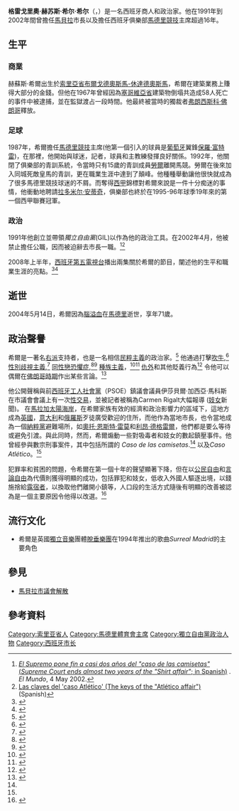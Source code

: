 {{noteTA
|T=zh-hans:赫苏斯·希尔; zh-tw:赫蘇斯·希爾; zh-hk:捷西斯·基奧; zh-mo:捷西斯·基奧; zh-sg: 赫苏斯·希尔
|G1=Football
|G2=laliga
|G3=西甲
|1=zh-hans:恩里克·塞雷佐; zh-tw:恩里克·塞雷索; zh-hk:安歷基·施利素
|2=zh-hans:马竞;zh-hk:馬體會;zh-tw:馬競;zh-sg:体马;
|3=zh-hans:主席;zh-hk:會長;zh-tw:主席;
|4=zh-hans:教练;zh-hk:領隊;zh-tw:教練;
|5=zh-hans:俱乐部;zh-hk:球會;zh-tw:俱樂部;
|6=zh-hans:格雷戈里奥·赫苏斯·希尔-希尔; zh-tw:格里歐·赫蘇斯·希爾-希爾; zh-hk:格雷奧·捷西斯·基奧-基奧; zh-mo:格雷奧·捷西斯·基奧-基奧; zh-sg: 格雷戈里奥·赫苏斯·希尔-希尔
}}

{{Spanish name|希尔|希尔}}
{{Infobox officeholder
|image        = <!-- 檔案不存在 [[file:JesusGil.jpg|200px]] ，可從英文維基百科取得 -->
|name         = 赫蘇斯·希爾<br>Jesús Gil
|caption      =
|office       = [[馬貝拉|馬貝拉市長]]
|term_start   = 1991年6月15日
|term_end     = 2002年4月24日
|predecessor  =弗朗西斯科·帕拉·梅迪纳
|successor    = 胡利安·穆尼奥斯
|birth_date   = {{Birth date|1933|3|12|df=yes}}
|birth_place  = [[西班牙|西班牙]][[索里亚省|索里亚省]][[布爾戈德奧斯馬-休達德奧斯馬|布爾戈德奧斯馬]]
|birthname    = Gregorio Jesús Gil y Gil
|death_date   = {{Death date and age|2004|5|14|1933|3|11|df=yes}}
|death_place  = [[西班牙|西班牙]][[馬德里|馬德里]]
|restingplace =
|nationality  = 西班牙
|party        = 獨立自由黨(GIL)
|spouse       = María de los Angeles Marín Cobo
|occupation   = [[實業家|實業家]]}}

'''格雷戈里奧·赫苏斯·希尔·希尔'''（{{lang-es|'''Gregorio Jesús Gil y Gil'''}}，{{bd|1933年|3月12日|2004年|5月14日|catIdx=Gil}}）是一名西班牙商人和政治家。他在1991年到2002年間曾擔任[[馬貝拉|馬貝拉]]市長以及擔任西班牙俱樂部[[馬德里競技|馬德里競技]]主席超過16年。

==生平==

===商業===
赫蘇斯·希爾出生於[[索里亞省|索里亞省]][[布爾戈德奧斯馬-休達德奧斯馬|布爾戈德奧斯馬-休達德奧斯馬]]，希爾在建築業務上賺得大部分的金錢。但他在1967年曾經因為[[塞哥維亞省|塞哥維亞省]]建築物倒塌共造成58人死亡的事件中被逮捕，並在監獄渡占一段時間。他最終被當時的獨裁者[[弗朗西斯科·佛朗哥|弗朗西斯科·佛朗哥]]釋放。{{Citation needed|date=October 2009}}

===足球===
1987年，希爾擔任[[馬德里競技|馬德里競技]]主席(他第一個引入的球員是[[葡萄牙|葡萄牙]]翼鋒[[保羅·富特雷|保羅·富特雷]])，在那裡，他開始與球迷，記者，球員和主教練發揮良好關係。1992年，他關閉了俱樂部的青訓系統，令當時只有15歲的青訓成員[[劳尔·冈萨雷斯·布兰科|勞爾]]離開馬競。勞爾在後來加入同城死敵皇馬的青訓，更在職業生涯中達到了顛峰。他種種舉動讓他很快就成為了很多馬德里競技球迷的不屑。而奪得[[西甲|西甲]]錦標對希爾來說是一件十分痴迷的事情，他衝動地聘請[[拉多米尔·安蒂奇|拉多米尔·安蒂奇]]，俱樂部也終於在1995-96年球季19年來的第一個西甲聯賽冠軍。{{Citation needed|date=March 2013}}
<!-- 
An infamous event was his row with José María Caneda and José González Fidalgo ([[SD_Compostela|SD Compostela]] club's president and chief executive officer, respectively) in front of the Professional League headquarters in 1996. After a first verbal exchange with both Caneda and Fidalgo, Gil punched the latter in the face and a noisy altercation ensued, both in front of the building and along its hallways and stairways, during all of which Gil, protected by his bodyguards, and broadcast live via TV and radio, boisterously uttered such comments as "''¡Ha insultado a toda la gente de Marbella, el hijoputa éste, que es un ladrón!''" ("This son of a bitch, this thief, has insulted the people of Marbella!")

Most of Marbella's local police were recruited indirectly by Gil among [[Spanish_legion|legionnaires]] and members of other elite military forces throughout southern Spain and [[Northern_Africa|Northern Africa]] during the 1980s/90s, and some of these officers comprised Gil's own private ''garde de corps''.<ref>[http://www.elmundo.es/papel/hemeroteca/1996/03/14/deportes/94887.html La FEF abre expediente a Gil, Caneda y al gerente del Compostela (Spanish Football Federation investigates Gil, Caneda and Compostela's chief executive)] (Spanish)</ref><ref>{{YouTube|YycOiakbsus|Jesús Gil pelea contra Caneda (Jesús Gil fights Caneda)}} (Spanish)</ref>

In a March 1997 incident as the two teams met in the [[1996–97_UEFA_Champions_League|1996–97 Champions League]] quarterfinals, Gil referred to [[AFC_Ajax|Ajax Amsterdam]], due to its many players of [[Surinamese|Surinamese]] origin, as ''FC [[Democratic_Republic_of_the_Congo|Congo]]''. {{Citation needed|date=March 2013}} -->

===政治===
1991年他創立並帶領''獨立自由黨''(GIL)以作為他的政治工具。在2002年4月，他被禁止擔任公職，因而被迫辭去市長一職。<ref name="CAMISETA">[http://www.el-mundo.es/elmundo/2002/04/05/espana/1018018644.html ''El Supremo pone fin a casi dos años del "caso de las camisetas"'' (''Supreme Court ends almost two years of the "Shirt affair"''; in Spanish)] {{Wayback|url=http://www.el-mundo.es/elmundo/2002/04/05/espana/1018018644.html |date=20070930031459 }}. ''El Mundo'', 4 May 2002.</ref><ref name="CASO">[http://elmundodeporte.elmundo.es/elmundodeporte/2004/02/11/liga/1076510120.html Las claves del 'caso Atlético' (The keys of the "Atlético affair")] {{Wayback|url=http://elmundodeporte.elmundo.es/elmundodeporte/2004/02/11/liga/1076510120.html |date=20081025112249 }} (Spanish)</ref>

2008年上半年，[[第五電視台_(西班牙)|西班牙第五電視台]]播出兩集關於希爾的節目，闡述他的生平和職業生涯的亮點。<ref>{{YouTube|ixeN66EoCZo|''Hormigas blancas'' documentary (episod 1)}}</ref><ref>{{YouTube|Q9CBS5eXX2s|''Hormigas blancas'' ("White ants") documentary (episode 2)}}</ref>

==逝世==
2004年5月14日，希爾因為[[腦溢血|腦溢血]]在[[馬德里|馬德里]]逝世，享年71歲。

==政治聲譽==
希爾是一著名[[右派|右派]]支持者，也是一名相信[[民粹主義|民粹主義]]的政治家。<ref>{{Cite web |url=http://www.eldiario.es/politica/Jesus-Gil-metafora-burbuja-populismo_0_115138626.html |title=存档副本 |access-date=2014-09-03 |archive-date=2019-07-19 |archive-url=https://web.archive.org/web/20190719173434/https://www.eldiario.es/politica/Jesus-Gil-metafora-burbuja-populismo_0_115138626.html |dead-url=no }}</ref> 他通過打擊[[吹牛|吹牛]],<ref>{{Cite web |url=http://elpais.com/diario/1996/03/11/deportes/826498801_850215.html |title=存档副本 |access-date=2014-09-03 |archive-date=2019-07-15 |archive-url=https://web.archive.org/web/20190715150624/https://elpais.com/diario/1996/03/11/deportes/826498801_850215.html |dead-url=no }}</ref> [[性別歧視主義|性別歧視主義]],<ref>{{Cite web |url=http://www.elmundo.es/cronica/2003/409/1061211579.html |title=存档副本 |access-date=2014-09-03 |archive-date=2021-03-09 |archive-url=https://web.archive.org/web/20210309164137/https://www.elmundo.es/cronica/2003/409/1061211579.html |dead-url=no }}</ref> [[同性戀恐懼症|同性戀恐懼症]],<ref>{{Cite web |url=http://elpais.com/diario/1990/10/13/deportes/655772406_850215.html |title=存档副本 |access-date=2014-09-03 |archive-date=2019-06-29 |archive-url=https://web.archive.org/web/20190629035259/https://elpais.com/diario/1990/10/13/deportes/655772406_850215.html |dead-url=no }}</ref><ref>{{Cite web |url=http://elpais.com/diario/1990/09/29/deportes/654559202_850215.html |title=存档副本 |access-date=2014-09-03 |archive-date=2019-07-17 |archive-url=https://web.archive.org/web/20190717211810/https://elpais.com/diario/1990/09/29/deportes/654559202_850215.html |dead-url=no }}</ref> [[種族主義|種族主義]]，<ref>{{Cite web |url=http://elpais.com/diario/1995/04/24/deportes/798674401_850215.html |title=存档副本 |access-date=2014-09-03 |archive-date=2019-06-08 |archive-url=https://web.archive.org/web/20190608012030/https://elpais.com/diario/1995/04/24/deportes/798674401_850215.html |dead-url=no }}</ref><ref>{{Cite web |url=http://deportes.elpais.com/deportes/2003/05/28/actualidad/1054106513_850215.html |title=存档副本 |access-date=2014-09-03 |archive-date=2016-11-16 |archive-url=https://web.archive.org/web/20161116015702/http://deportes.elpais.com/deportes/2003/05/28/actualidad/1054106513_850215.html |dead-url=no }}</ref> [[仇外|仇外]]和其他貶義行為<ref>{{Cite web |url=http://archivo.marca.com/futbol/2007/gil//frases.html |title=存档副本 |access-date=2014-09-03 |archive-date=2013-10-19 |archive-url=https://web.archive.org/web/20131019041923/http://archivo.marca.com/futbol/2007/gil//frases.html |dead-url=no }}</ref> 令他可以偶爾在[[佛朗哥時期|佛朗哥時期]]作出某些言論。<ref>{{Cite web |url=http://elpais.com/diario/1998/10/14/andalucia/908317324_850215.html |title=存档副本 |access-date=2014-09-03 |archive-date=2019-06-13 |archive-url=https://web.archive.org/web/20190613044335/https://elpais.com/diario/1998/10/14/andalucia/908317324_850215.html |dead-url=no }}</ref>

他公開聲稱與前[[西班牙工人社會黨|西班牙工人社會黨]]（PSOE）鎮議會議員伊莎貝爾·加西亞·馬科斯在市議會會議上有一次[[性交易|性交易]]，並被記者被稱為Carmen Rigalt大幅報導 ([[妓女|妓女]]新聞)。
在[[太陽海岸|馬拉加太陽海岸]]，在希爾家族有效的經濟和政治影響力的區域下，這地方成為[[英國|英國]]，[[意大利|意大利]]和[[俄羅斯黑手黨|俄羅斯]]歹徒廣受歡迎的住所，而他作為當地市長，也令當地成為一個[[納粹黨|納粹黨]]避難場所，如[[奧托·恩斯特·雷莫|奧托·恩斯特·雷莫]]和[[利昂·德格雷爾|利昂·德格雷爾]]，他們都是要么等待或避免引渡。與此同時，然而，希爾煽動一些對吸毒者和妓女的數起鎮壓事件。他曾經參與數宗刑事案件，其中包括所謂的 ''Caso de las camisetas''.<ref name="CAMISETA"/> 以及''Caso Atlético''。<ref name="CASO"/>

犯罪率和貧困的問題，令希爾在第一個十年的聲望顯著下降，但在以[[公民自由|公民自由]]和[[言論自由|言論自由]]為代價則獲得明顯的成功{{Clarify|date=March 2013}}，包括罪犯和妓女，低收入外國人驅逐出境，以錢施捨給[[露宿者|露宿者]]，以換取他們離開小鎮等，人口段的生活方式隨後有明顯的改善被認為是一個主要原因令他得以改選。<ref>{{Cite web |url=http://elpais.com/diario/1999/01/17/opinion/916527607_850215.html |title=存档副本 |access-date=2014-09-03 |archive-date=2019-06-08 |archive-url=https://web.archive.org/web/20190608012502/https://elpais.com/diario/1999/01/17/opinion/916527607_850215.html |dead-url=no }}</ref>

==流行文化==
*希爾是英國[[獨立音樂|獨立音樂]]團體[[脫垂_(樂隊)|脫垂樂團]]在1994年推出的歌曲''Surreal Madrid''的主要角色

==參見==
*[[馬貝拉市議會解散|馬貝拉市議會解散]]

==參考資料==
{{reflist}}

{{s-start}}
{{s-sports}}
{{s-bef | before = 弗朗西斯科·哈维尔·卡斯特多}}
{{s-ttl | title = 馬德里競技主席| years = 1987年–2003年}}
{{s-aft | after = [[恩里克·塞雷佐|恩里克·塞雷佐]]}}
{{s-off}}
{{s-bef | before = 弗朗西斯科·帕拉·梅迪纳}}
{{s-ttl | title =马贝拉市长| years = 1991年–2002年}}
{{s-aft | after = 胡利安·穆尼奥斯}}
{{s-end}}

{{Authority control}}

{{DEFAULTSORT:Gil, Jesus}}
[[Category:索里亚省人|Category:索里亚省人]]
[[Category:馬德里體育會主席|Category:馬德里體育會主席]]
[[Category:獨立自由黨政治人物|Category:獨立自由黨政治人物]]
[[Category:西班牙市长|Category:西班牙市长]]